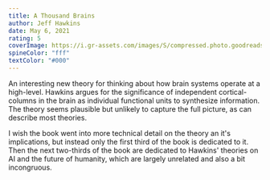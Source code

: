 ```yaml
---
title: A Thousand Brains
author: Jeff Hawkins
date: May 6, 2021
rating: 5
coverImage: https://i.gr-assets.com/images/S/compressed.photo.goodreads.com/books/1609237769l/54503521.jpg
spineColor: "fff"
textColor: "#000"
---
```


An interesting new theory for thinking about how brain systems operate at a high-level. Hawkins argues for the significance of independent cortical-columns in the brain as individual functional units to synthesize information. The theory seems plausible but unlikely to capture the full picture, as can describe most theories.

I wish the book went into more technical detail on the theory an it's implications, but instead only the first third of the book is dedicated to it. Then the next two-thirds of the book are dedicated to Hawkins' theories on AI and the future of humanity, which are largely unrelated and also a bit incongruous.
